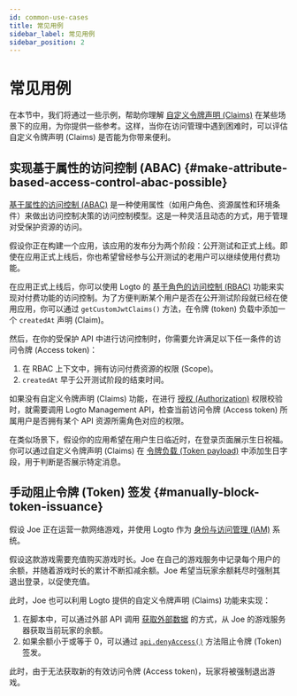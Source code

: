 ```yaml
---
id: common-use-cases
title: 常见用例
sidebar_label: 常见用例
sidebar_position: 2
---
```


# 常见用例

在本节中，我们将通过一些示例，帮助你理解 [自定义令牌声明 (Claims)](/developers/custom-token-claims) 在某些场景下的应用，为你提供一些参考。这样，当你在访问管理中遇到困难时，可以评估自定义令牌声明 (Claims) 是否能为你带来便利。

## 实现基于属性的访问控制 (ABAC) \{#make-attribute-based-access-control-abac-possible}

[基于属性的访问控制 (ABAC)](https://auth.wiki/abac) 是一种使用属性（如用户角色、资源属性和环境条件）来做出访问控制决策的访问控制模型。这是一种灵活且动态的方式，用于管理对受保护资源的访问。

假设你正在构建一个应用，该应用的发布分为两个阶段：公开测试和正式上线。即使在应用正式上线后，你也希望曾经参与公开测试的老用户可以继续使用付费功能。

在应用正式上线后，你可以使用 Logto 的 [基于角色的访问控制 (RBAC)](/authorization/role-based-access-control) 功能来实现对付费功能的访问控制。为了方便判断某个用户是否在公开测试阶段就已经在使用应用，你可以通过 `getCustomJwtClaims()` 方法，在令牌 (token) 负载中添加一个 `createdAt` 声明 (Claim)。

然后，在你的受保护 API 中进行访问控制时，你需要允许满足以下任一条件的访问令牌 (Access token)：

1. 在 RBAC 上下文中，拥有访问付费资源的权限 (Scope)。
2. `createdAt` 早于公开测试阶段的结束时间。

如果没有自定义令牌声明 (Claims) 功能，在进行 [授权 (Authorization)](/authorization) 权限校验时，就需要调用 Logto Management API，检查当前访问令牌 (Access token) 所属用户是否拥有某个 API 资源所需角色对应的权限。

在类似场景下，假设你的应用希望在用户生日临近时，在登录页面展示生日祝福。你可以通过自定义令牌声明 (Claims) 在 [令牌负载 (Token payload)](/user-management/personal-access-token#example-token-exchange) 中添加生日字段，用于判断是否展示特定消息。

## 手动阻止令牌 (Token) 签发 \{#manually-block-token-issuance}

假设 Joe 正在运营一款网络游戏，并使用 Logto 作为 [身份与访问管理 (IAM)](https://auth.wiki/iam) 系统。

假设这款游戏需要充值购买游戏时长。Joe 在自己的游戏服务中记录每个用户的余额，并随着游戏时长的累计不断扣减余额。Joe 希望当玩家余额耗尽时强制其退出登录，以促使充值。

此时，Joe 也可以利用 Logto 提供的自定义令牌声明 (Claims) 功能来实现：

1. 在脚本中，可以通过外部 API 调用 [获取外部数据](/developers/custom-token-claims/create-script/#step-3-fetch-external-data) 的方式，从 Joe 的游戏服务器获取当前玩家的余额。
2. 如果余额小于或等于 0，可以通过 [`api.denyAccess()`](/developers/custom-token-claims/create-script/#api) 方法阻止令牌 (Token) 签发。

此时，由于无法获取新的有效访问令牌 (Access token)，玩家将被强制退出游戏。
